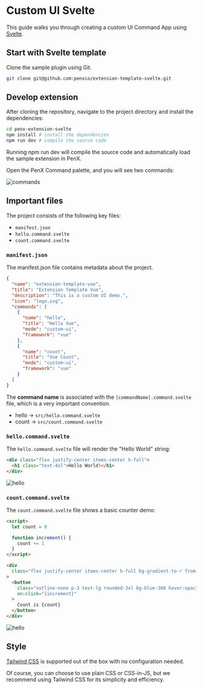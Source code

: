 # Custom UI Svelte

This guide walks you through creating a custom UI Command App using [Svelte](https://svelte.dev/).

## Start with Svelte template

Clone the sample plugin using Git.

```bash
git clone git@github.com:penxio/extension-template-svelte.git
```

## Develop extension

After cloning the repository, navigate to the project directory and install the dependencies:

```bash
cd penx-extension-svelte
npm install # install the dependencies
npm run dev # compile the source code
```

Running npm run dev will compile the source code and automatically load the sample extension in PenX.

Open the PenX Command palette, and you will see two commands:

![commands](/images/commands-svelte.png)

## Important files

The project consists of the following key files:

- `manifest.json`
- `hello.command.svelte`
- `count.command.svelte`

### `manifest.json`

The manifest.json file contains metadata about the project.

```json {8,14}
{
  "name": "extension-template-vue",
  "title": "Extension Template Vue",
  "description": "This is a custom UI demo.",
  "icon": "logo.svg",
  "commands": [
    {
      "name": "hello",
      "title": "Hello Vue",
      "mode": "custom-ui",
      "framework": "vue"
    },
    {
      "name": "count",
      "title": "Vue Count",
      "mode": "custom-ui",
      "framework": "vue"
    }
  ]
}
```

The **command name** is associated with the `[commandName].command.svelte` file, which is a very important convention.

- hello -> `src/hello.command.svelte`
- count -> `src/count.command.svelte`

### `hello.command.svelte`

The `hello.command.svelte` file will render the "Hello World" string:

```html
<div class="flex justify-center items-center h-full">
  <h1 class="text-4xl">Hello World!</h1>
</div>
```

![hello](/images/custom-ui-hello.png)

### `count.command.svelte`

The `count.command.svelte` file shows a basic counter demo:

```html
<script>
  let count = 0

  function increment() {
    count += 1
  }
</script>

<div
  class="flex justify-center items-center h-full bg-gradient-to-r from-cyan-500 to-blue-500"
>
  <button
    class="outline-none p-3 text-lg rounded-3xl bg-blue-300 hover:opacity-70"
    on:click="{increment}"
  >
    Count is {count}
  </button>
</div>
```

![hello](/images/custom-ui-count.png)

## Style

[Tailwind CSS](https://tailwindcss.com) is supported out of the box with no configuration needed.

Of course, you can choose to use plain CSS or CSS-in-JS, but we recommend using Tailwind CSS for its simplicity and efficiency.
